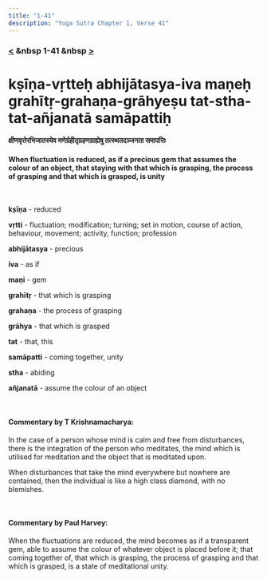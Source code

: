 ```yaml
---
title: "1-41"
description: "Yoga Sutra Chapter 1, Verse 41"
---
```


### [<](/Chapter-1/1-40) &nbsp 1-41 &nbsp [>](/Chapter-1/1-42/)

# kṣīṇa-vṛtteḥ abhijātasya-iva maṇeḥ grahītṛ-grahaṇa-grāhyeṣu tat-stha-tat-añjanatā samāpattiḥ

#### क्षीणवृत्तेरभिजातस्येव मणेर्ग्रहीतृग्रहणग्राह्येषु तत्स्थतदञ्जनता समापत्तिः

#### When fluctuation is reduced, as if a precious gem that assumes the colour of an object, that staying with that which is grasping, the process of grasping and that which is grasped, is unity

<br />

**kṣīṇa** - reduced <br />

**vṛtti** - fluctuation; modification; turning; set in motion, course of action, behaviour, movement; activity, function; profession <br />

**abhijātasya** - precious <br />

**iva** - as if <br />

**maṇi** - gem <br />

**grahītṛ** - that which is grasping <br />

**grahaṇa** - the process of grasping <br />

**grāhya** - that which is grasped <br />

**tat** - that, this <br />

**samāpatti** - coming together, unity <br />

**stha** - abiding <br />

**añjanatā** - assume the colour of an object <br />

<br />

#### Commentary by T Krishnamacharya:

In the case of a person whose mind is calm and free from disturbances,
there is the integration of the person who meditates,
the mind which is utilised for meditation
and the object that is meditated upon.

When disturbances that take the mind everywhere but nowhere are contained, then the individual is like a high class diamond, with no blemishes.

<br />

#### Commentary by Paul Harvey:

When the fluctuations are reduced,
the mind becomes as if a transparent gem,
able to assume the colour of whatever object is placed before it;
that coming together of,
that which is grasping,
the process of grasping
and that which is grasped,
is a state of meditational unity.
